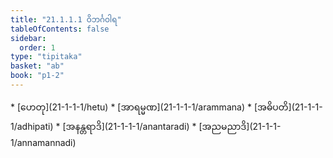 ```yaml
---
title: "21.1.1.1 ဝိဘင်္ဂဝါရ"
tableOfContents: false
sidebar:
  order: 1
type: "tipitaka"
basket: "ab"
book: "p1-2"
---
```



<DynamicBreadcrumb />



<TableOfContents book="p1-2" section="21.1.1.1">
* [ဟေတု](21-1-1-1/hetu)
* [အာရမ္မဏ](21-1-1-1/arammana)
* [အဓိပတိ](21-1-1-1/adhipati)
* [အနန္တရာဒိ](21-1-1-1/anantaradi)
* [အညမညာဒိ](21-1-1-1/annamannadi)
</TableOfContents>